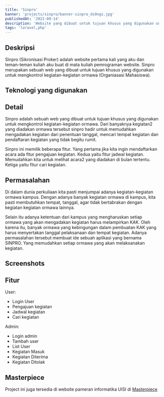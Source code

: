 ```yaml
---
title: 'Sinpro'
banner: 'projects/sinpro/banner-sinpro_ds9ngs.jpg'
publishedAt: '2022-09-14'
description: 'Website yang dibuat untuk tujuan khusus yang digunakan untuk mengkontrol kegiatan-kegiatan ormawa (Organiasasi Mahasiswa).'
tags: 'laravel,php'
---
```


## Deskripsi

Sinpro (Sikronisasi Proker) adalah website pertama kali yang aku dan teman-teman kuliah aku buat di mata kuliah pemrograman website. Sinpro merupakan sebuah web yang dibuat untuk tujuan khusus yang digunakan untuk mengkontrol kegiatan-kegiatan ormawa (Organiasasi Mahasiswa).

## Teknologi yang digunakan

<div className='not-prose'>
  <TechIcons techs={['php', 'laravel']} />
</div>

## Detail

Sinpro adalah sebuah web yang dibuat untuk tujuan khusus yang digunakan untuk mengkontrol kegiatan-kegiatan ormawa. Dari banyaknya kegiatan2 yang diadakan ormawa tersebut sinpro hadir untuk memudahkan mengadakan kegiatan dari penentuan tanggal, mencari tempat kegiatan dan pendaftaran kegiatan yang tidak begitu rumit.

Sinpro ini memilik beberapa fitur. Yang pertama jika kita ingin mendaftarkan acara
ada fitur pengajuan kegiatan. Kedua yaitu fitur jadwal kegiatan. Memudahkan kita
untuk melihat acara2 yang diadakan di bulan tertentu. Ketiga yaitu fitur cari kegiatan.

## Permasalahan

Di dalam dunia perkuliaan kita pasti menjumpai adanya kegiatan-kegiatan ormawa kampus. Dengan adanya banyak kegiatan ormawa di kampus, kita pasti membutuhkan tempat, tanggal, agar tidak bertabrakan dengan kegiatan kegiatan ormawa lainnya.

Selain itu adanya ketentuan dari kampus yang mengharuskan setiap ormawa yang akan
mengadakan kegiatan harus melampirkan KAK. Oleh karena itu, banyak ormawa yang kebingungan
dalam pembuatan KAK yang harus menyertakan tanggal pelaksanaan dan tempat kegiatan.
Adanya permasalahan tersebut membuat ide sebuah aplikasi yang bernama SINPRO. Yang
memudahkan setiap ormawa yang akan melaksanakan kegiatan.

## Screenshots

<CloudinaryImg
  className='rounded-xl mdx'
  publicId='rizaadikurniawan/projects/sinpro/banner-sinpro_ds9ngs.jpg'
  alt='Sinpro'
  width={672}
  height={640}
/>

## Fitur

User:

- Login User
- Pengajuan kegiatan
- Jadwal kegiatan
- Cari kegiatan

Admin:

- Login admin
- Tambah user
- List User
- Kegiatan Masuk
- Kegiatan Diterima
- Kegiatan Ditolak

## Masterpiece

Project ini juga tersedia di website pameran informatika UISI di [Masterpiece](https://masterpiece.uisi.ac.id/karya/sinpro)
